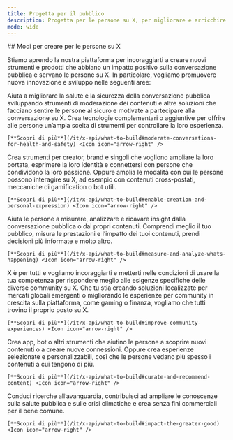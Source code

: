 ```yaml
---
title: Progetta per il pubblico
description: Progetta per le persone su X, per migliorare e arricchire la loro esperienza sulla piattaforma.
mode: wide
---
```


<div id="ways-to-build-for-people-on-x">
  ## Modi per creare per le persone su X
</div>

Stiamo aprendo la nostra piattaforma per incoraggiarti a creare nuovi strumenti e prodotti che abbiano un impatto positivo sulla conversazione pubblica e servano le persone su X. In particolare, vogliamo promuovere nuova innovazione e sviluppo nelle seguenti aree:

<CardGroup>
  <Card title="Moderare le conversazioni per salute e sicurezza" icon="bullhorn" iconType="solid">
    Aiuta a migliorare la salute e la sicurezza della conversazione pubblica sviluppando strumenti di moderazione dei contenuti e altre soluzioni che facciano sentire le persone al sicuro e motivate a partecipare alla conversazione su X. Crea tecnologie complementari o aggiuntive per offrire alle persone un’ampia scelta di strumenti per controllare la loro esperienza.

    [**Scopri di più**](/it/x-api/what-to-build#moderate-conversations-for-health-and-safety) <Icon icon="arrow-right" />
  </Card>

  <Card title="Abilitare la creazione e l’espressione personale" icon="bullhorn" iconType="solid">
    Crea strumenti per creator, brand e singoli che vogliono ampliare la loro portata, esprimere la loro identità e connettersi con persone che condividono la loro passione. Oppure amplia le modalità con cui le persone possono interagire su X, ad esempio con contenuti cross-postati, meccaniche di gamification o bot utili.

    [**Scopri di più**](/it/x-api/what-to-build#enable-creation-and-personal-expression) <Icon icon="arrow-right" />
  </Card>

  <Card title="Misurare e analizzare “cosa sta succedendo”" icon="bullhorn" iconType="solid">
    Aiuta le persone a misurare, analizzare e ricavare insight dalla conversazione pubblica o dai propri contenuti. Comprendi meglio il tuo pubblico, misura le prestazioni e l’impatto dei tuoi contenuti, prendi decisioni più informate e molto altro.

    [**Scopri di più**](/it/x-api/what-to-build#measure-and-analyze-whats-happening) <Icon icon="arrow-right" />
  </Card>

  <Card title="Migliorare le esperienze della community" icon="bullhorn" iconType="solid">
    X è per tutti e vogliamo incoraggiarti e metterti nelle condizioni di usare la tua competenza per rispondere meglio alle esigenze specifiche delle diverse community su X. Che tu stia creando soluzioni localizzate per mercati globali emergenti o migliorando le esperienze per community in crescita sulla piattaforma, come gaming o finanza, vogliamo che tutti trovino il proprio posto su X.

    [**Scopri di più**](/it/x-api/what-to-build#improve-community-experiences) <Icon icon="arrow-right" />
  </Card>

  <Card title="Curare e raccomandare contenuti" icon="bullhorn" iconType="solid">
    Crea app, bot o altri strumenti che aiutino le persone a scoprire nuovi contenuti o a creare nuove connessioni. Oppure crea esperienze selezionate e personalizzabili, così che le persone vedano più spesso i contenuti a cui tengono di più.

    [**Scopri di più**](/it/x-api/what-to-build#curate-and-recommend-content) <Icon icon="arrow-right" />
  </Card>

  <Card title="Incidere sul bene comune" icon="bullhorn" iconType="solid">
    Conduci ricerche all’avanguardia, contribuisci ad ampliare le conoscenze sulla salute pubblica e sulle crisi climatiche e crea senza fini commerciali per il bene comune.

    [**Scopri di più**](/it/x-api/what-to-build#impact-the-greater-good) <Icon icon="arrow-right" />
  </Card>
</CardGroup>